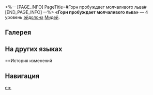 <%-- [PAGE_INFO]
PageTitle=#Горн пробуждает молчаливого льва#
[END_PAGE_INFO] --%>
{{Эйдолон Инфобокс
|Название         = Горн пробуждает молчаливого льва
|Изображение      = Эйдолон Горн пробуждает молчаливого льва.png
|Персонаж         = Мидей
|Уровень          = 4
|Длительность     = 
|Описание         = Во время действия состояния Кровная месть крит. урон повышается на 30%, а получение атаки противника восстанавливает 10% от макс. НР.
|Свойство1        = 
|Масштабирование1 = 
}}
'''«Горн пробуждает молчаливого льва»''' — 4 уровень [[эйдолон]]а [[Мидей]].

==Галерея==
{{Галерея|position=left|captionalign=center
|Персонаж Мидей Эйдолон 4.png|Осколок Эйдолона
}}

==На других языках==
{{На других языках
|en   = Siren Jolts the Laconic Lion
|zhs  = 号角惊觉缄默的狂狮
|zht  = 號角驚覺緘默的狂獅
|ja   = {{Rubi|角笛|つのぶえ}}で{{Rubi|目覚|めざ}}めし
{{Rubi|沈黙|ちんもく}}の{{Rubi|獅子|しし}}
|ko   = 침묵하는 사자를 깨우는 호각
|es   = Cuerno que despierta al león silencioso
|fr   = Éveil du lion silencieux
|ru   = Горн пробуждает молчаливого льва
|th   = Siren Jolts the Laconic Lion
|vi   = Kèn Lệnh Đánh Thức Con Sư Tử Trầm Mặc
|de   = Erwecken der stillen Löwen
|id   = Siren Jolts the Laconic Lion
|pt   = O Alarme Desperta o Leão Lacônico
}}

==История изменений
{{История изменений|3.5}}

==Навигация==
{{Навык Навбокс|Мидей}}

[[en:]]